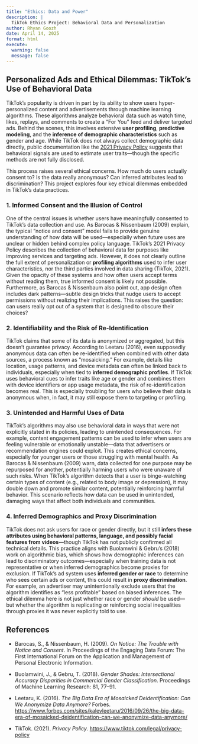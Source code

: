 ```yaml
---
title: "Ethics: Data and Power" 
description: |
  TikTok Ethics Project: Behavioral Data and Personalization
author: Rhyan Goozh
date: April 14, 2025
format: html
execute: 
  warning: false
  message: false
---
```


## Personalized Ads and Ethical Dilemmas: TikTok’s Use of Behavioral Data

TikTok’s popularity is driven in part by its ability to show users hyper-personalized content and advertisements through machine learning algorithms. These algorithms analyze behavioral data such as watch time, likes, replays, and comments to create a “For You” feed and deliver targeted ads. Behind the scenes, this involves extensive **user profiling**, **predictive modeling**, and the **inference of demographic characteristics** such as gender and age. While TikTok does not always collect demographic data directly, public documentation like the [2021 Privacy Policy](https://www.tiktok.com/legal/privacy-policy) suggests that behavioral signals are used to estimate user traits—though the specific methods are not fully disclosed.

This process raises several ethical concerns. How much do users actually consent to? Is the data really anonymous? Can inferred attributes lead to discrimination? This project explores four key ethical dilemmas embedded in TikTok’s data practices.

### 1. Informed Consent and the Illusion of Control

One of the central issues is whether users have meaningfully consented to TikTok’s data collection and use. As Barocas & Nissenbaum (2009) explain, the typical “notice and consent” model fails to provide genuine understanding of how data will be used—especially when future uses are unclear or hidden behind complex policy language. TikTok’s 2021 Privacy Policy describes the collection of behavioral data for purposes like improving services and targeting ads. However, it does not clearly outline the full extent of personalization or **profiling algorithms** used to infer user characteristics, nor the third parties involved in data sharing (TikTok, 2021). Given the opacity of these systems and how often users accept terms without reading them, true informed consent is likely not possible. Furthermore, as Barocas & Nissenbaum also point out, app design often includes dark patterns—subtle design tricks that nudge users to accept permissions without realizing their implications. This raises the question: can users really opt out of a system that is designed to obscure their choices?

### 2. Identifiability and the Risk of Re-Identification

TikTok claims that some of its data is anonymized or aggregated, but this doesn’t guarantee privacy. According to Leetaru (2016), even supposedly anonymous data can often be re-identified when combined with other data sources, a process known as “mosaicking.” For example, details like location, usage patterns, and device metadata can often be linked back to individuals, especially when tied to **inferred demographic profiles**. If TikTok uses behavioral cues to infer traits like age or gender and combines them with device identifiers or app usage metadata, the risk of re-identification becomes real. This is especially troubling for users who believe their data is anonymous when, in fact, it may still expose them to targeting or profiling.

### 3. Unintended and Harmful Uses of Data

TikTok’s algorithms may also use behavioral data in ways that were not explicitly stated in its policies, leading to unintended consequences. For example, content engagement patterns can be used to infer when users are feeling vulnerable or emotionally unstable—data that advertisers or recommendation engines could exploit. This creates ethical concerns, especially for younger users or those struggling with mental health. As Barocas & Nissenbaum (2009) warn, data collected for one purpose may be repurposed for another, potentially harming users who were unaware of such risks. When TikTok’s algorithm detects that a user is binge-watching certain types of content (e.g., related to body image or depression), it may double down and promote similar content, potentially reinforcing harmful behavior. This scenario reflects how data can be used in unintended, damaging ways that affect both individuals and communities.

### 4. Inferred Demographics and Proxy Discrimination

TikTok does not ask users for race or gender directly, but it still **infers these attributes using behavioral patterns, language, and possibly facial features from videos**—though TikTok has not publicly confirmed all technical details. This practice aligns with Buolamwini & Gebru’s (2018) work on algorithmic bias, which shows how demographic inferences can lead to discriminatory outcomes—especially when training data is not representative or when inferred demographics become proxies for exclusion. If TikTok’s ad system uses **inferred gender or race** to determine who sees certain ads or content, this could result in **proxy discrimination**. For example, an advertiser may unintentionally exclude users that the algorithm identifies as “less profitable” based on biased inferences. The ethical dilemma here is not just whether race or gender *should* be used—but whether the algorithm is replicating or reinforcing social inequalities through proxies it was never explicitly told to use.

## References

-   Barocas, S., & Nissenbaum, H. (2009). *On Notice: The Trouble with Notice and Consent*. In Proceedings of the Engaging Data Forum: The First International Forum on the Application and Management of Personal Electronic Information.

-   Buolamwini, J., & Gebru, T. (2018). *Gender Shades: Intersectional Accuracy Disparities in Commercial Gender Classification*. Proceedings of Machine Learning Research: 81, 77–91.

-   Leetaru, K. (2016). *The Big Data Era of Mosaicked Deidentification: Can We Anonymize Data Anymore?* Forbes. <https://www.forbes.com/sites/kalevleetaru/2016/09/26/the-big-data-era-of-mosaicked-deidentification-can-we-anonymize-data-anymore/>

-   TikTok. (2021). *Privacy Policy*. <https://www.tiktok.com/legal/privacy-policy>
